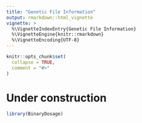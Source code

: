 ```yaml
---
title: "Genetic File Information"
output: rmarkdown::html_vignette
vignette: >
  %\VignetteIndexEntry{Genetic File Information}
  %\VignetteEngine{knitr::rmarkdown}
  %\VignetteEncoding{UTF-8}
---
```


```r
knitr::opts_chunk$set(
  collapse = TRUE,
  comment = "#>"
)
```

# Under construction

```r
library(BinaryDosage)
```
